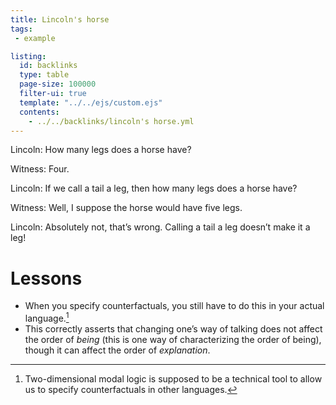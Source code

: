```yaml
---
title: Lincoln's horse
tags:
 - example

listing:
  id: backlinks
  type: table
  page-size: 100000
  filter-ui: true
  template: "../../ejs/custom.ejs"
  contents:
    - ../../backlinks/lincoln's horse.yml
---
```


Lincoln: How many legs does a horse have?

Witness: Four.

Lincoln: If we call a tail a leg, then how many legs does a horse have?

Witness: Well, I suppose the horse would have five legs.

Lincoln: Absolutely not, that’s wrong. Calling a tail a leg doesn’t make it a leg!


# Lessons
- When you specify counterfactuals, you still have to do this in your actual language.[^2d] 
- This correctly asserts that changing one's way of talking does not affect the order of *being* (this is one way of characterizing the order of being), though it can affect the order of *explanation*.


[^2d]: Two-dimensional modal logic is supposed to be a technical tool to allow us to specify counterfactuals in other languages.